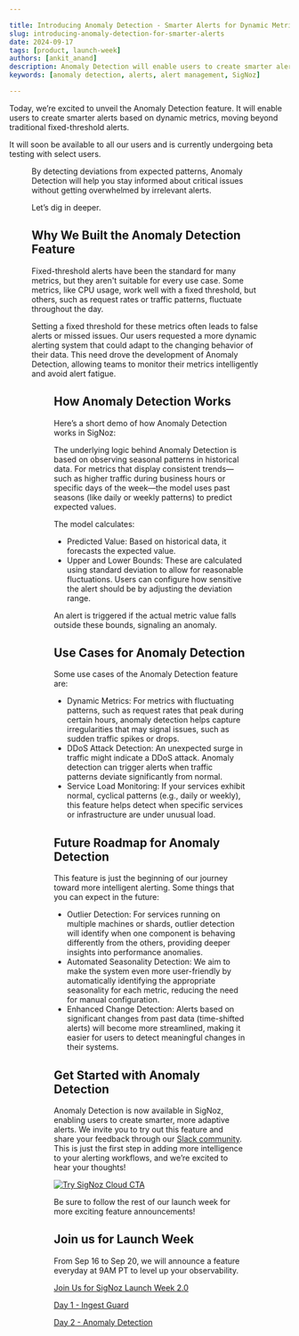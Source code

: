 ```yaml
---

title: Introducing Anomaly Detection - Smarter Alerts for Dynamic Metrics
slug: introducing-anomaly-detection-for-smarter-alerts
date: 2024-09-17
tags: [product, launch-week]
authors: [ankit_anand]
description: Anomaly Detection will enable users to create smarter alerts based on dynamic metrics, moving beyond traditional fixed-threshold alerts. By detecting deviations from expected patterns, Anomaly Detection will help you stay informed about critical issues without getting overwhelmed by irrelevant alerts.
keywords: [anomaly detection, alerts, alert management, SigNoz]

---
```


Today, we’re excited to unveil the Anomaly Detection feature.  It will enable users to create smarter alerts based on dynamic metrics, moving beyond traditional fixed-threshold alerts.  

It will soon be available to all our users and is currently undergoing beta testing with select users. 

<Figure src="/img/blog/2024/09/introducing-anomaly-detection-for-smarter-alerts-blog-poster-3.webp" alt="" caption="" />By detecting deviations from expected patterns, Anomaly Detection will help you stay informed about critical issues without getting overwhelmed by irrelevant alerts.

Let’s dig in deeper.

## Why We Built the Anomaly Detection Feature

Fixed-threshold alerts have been the standard for many metrics, but they aren't suitable for every use case. Some metrics, like CPU usage, work well with a fixed threshold, but others, such as request rates or traffic patterns, fluctuate throughout the day. 

Setting a fixed threshold for these metrics often leads to false alerts or missed issues. Our users requested a more dynamic alerting system that could adapt to the changing behavior of their data. This need drove the development of Anomaly Detection, allowing teams to monitor their metrics intelligently and avoid alert fatigue.

<Figure src="/img/blog/2024/09/introducing-anomaly-detection-for-smarter-alerts-anomaly-detection.webp" alt="Anamoly Detection alert in SigNoz" caption="Anamoly Detection alert in SigNoz" />

## How Anomaly Detection Works

Here’s a short demo of how Anomaly Detection works in SigNoz:

<YouTube id="uvXNZxAd4w0" mute={false} />

The underlying logic behind Anomaly Detection is based on observing seasonal patterns in historical data. For metrics that display consistent trends—such as higher traffic during business hours or specific days of the week—the model uses past seasons (like daily or weekly patterns) to predict expected values.

The model calculates:

- Predicted Value: Based on historical data, it forecasts the expected value.
- Upper and Lower Bounds: These are calculated using standard deviation to allow for reasonable fluctuations. Users can configure how sensitive the alert should be by adjusting the deviation range.

An alert is triggered if the actual metric value falls outside these bounds, signaling an anomaly.

## Use Cases for Anomaly Detection

Some use cases of the Anomaly Detection feature are:

- Dynamic Metrics: For metrics with fluctuating patterns, such as request rates that peak during certain hours, anomaly detection helps capture irregularities that may signal issues, such as sudden traffic spikes or drops.
- DDoS Attack Detection: An unexpected surge in traffic might indicate a DDoS attack. Anomaly detection can trigger alerts when traffic patterns deviate significantly from normal.
- Service Load Monitoring: If your services exhibit normal, cyclical patterns (e.g., daily or weekly), this feature helps detect when specific services or infrastructure are under unusual load.

## Future Roadmap for Anomaly Detection

This feature is just the beginning of our journey toward more intelligent alerting. Some things that you can expect in the future:

- Outlier Detection: For services running on multiple machines or shards, outlier detection will identify when one component is behaving differently from the others, providing deeper insights into performance anomalies.
- Automated Seasonality Detection: We aim to make the system even more user-friendly by automatically identifying the appropriate seasonality for each metric, reducing the need for manual configuration.
- Enhanced Change Detection: Alerts based on significant changes from past data (time-shifted alerts) will become more streamlined, making it easier for users to detect meaningful changes in their systems.

## Get Started with Anomaly Detection

Anomaly Detection is now available in SigNoz, enabling users to create smarter, more adaptive alerts. We invite you to try out this feature and share your feedback through our [Slack community](https://signoz.io/slack/). This is just the first step in adding more intelligence to your alerting workflows, and we’re excited to hear your thoughts!

[![Try SigNoz Cloud CTA](/img/launch_week/try-signoz-cloud-blog-cta.png)](https://signoz.io/teams/)

Be sure to follow the rest of our launch week for more exciting feature announcements!

## Join us for Launch Week

From Sep 16 to Sep 20, we will announce a feature everyday at 9AM PT to level up your observability.

[Join Us for SigNoz Launch Week 2.0](https://signoz.io/launch-week/)

[Day 1 - Ingest Guard](https://signoz.io/blog/introducing-ingest-guard-feature/)

[Day 2 - Anomaly Detection](https://signoz.io/blog/introducing-anomaly-detection-for-smarter-alerts)